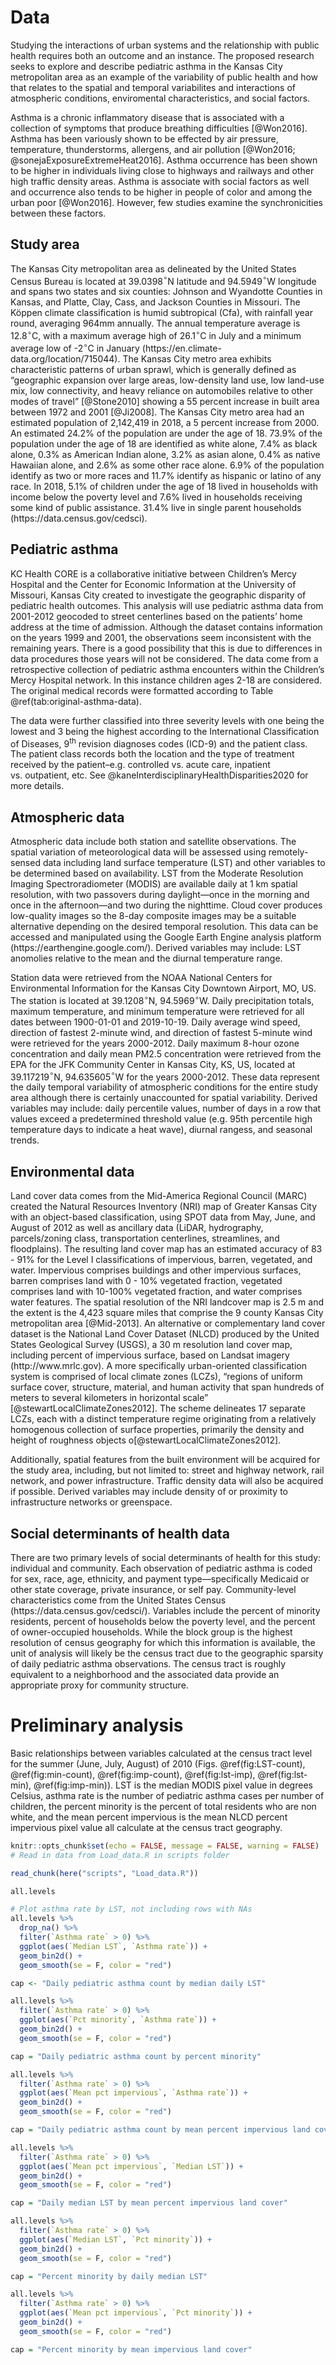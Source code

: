 # Data {#data}

Studying the interactions of urban systems and the relationship with public health requires both an outcome and an instance. The proposed research seeks to explore and describe pediatric asthma in the Kansas City metropolitan area as an example of the variability of public health and how that relates to the spatial and temporal variabilites and interactions of atmospheric conditions, enviromental characteristics, and social factors.

Asthma is a chronic inflammatory disease that is associated with a collection of symptoms that produce breathing difficulties [@Won2016]. Asthma has been variously shown to be effected by air pressure, temperature, thunderstorms, allergens, and air pollution [@Won2016; @sonejaExposureExtremeHeat2016]. Asthma occurrence has been shown to be higher in individuals living close to highways and railways and other high traffic density areas. Asthma is associate with social factors as well and occurrence also tends to be higher in people of color and among the urban poor [@Won2016]. However, few studies examine the synchronicities between these factors.


## Study area {#study-area}

The Kansas City metropolitan area as delineated by the United States Census Bureau is located at 39.0398$^{\circ}$N latitude and 94.5949$^{\circ}$W longitude and spans two states and six counties: Johnson and Wyandotte Counties in Kansas, and Platte, Clay, Cass, and Jackson Counties in Missouri. The Köppen climate classification is humid subtropical (Cfa), with rainfall year round, averaging 964mm annually. The annual temperature average is 12.8$^{\circ}$C, with a maximum average high of 26.1$^{\circ}$C in July and a minimum average low of -2$^{\circ}$C in January (https://en.climate-data.org/location/715044). The Kansas City metro area exhibits characteristic patterns of urban sprawl, which is generally defined as “geographic expansion over large areas, low-density land use, low land-use mix, low connectivity, and heavy reliance on automobiles relative to other modes of travel”  [@Stone2010] showing a 55 percent increase in built area between 1972 and 2001 [@Ji2008]. The Kansas City metro area  had an estimated population of 2,142,419 in 2018, a 5 percent increase from 2000. An estimated 24.2\% of the population are under the age of 18. 73.9\% of the population under the age of 18 are identified as white alone, 7.4\% as black alone, 0.3\% as American Indian alone, 3.2\% as asian alone, 0.4\% as native Hawaiian alone, and 2.6\% as some other race alone. 6.9\% of the population identify as two or more races and 11.7\% identify as hispanic or latino of any race. In 2018, 5.1\% of children under the age of 18 lived in households with income below the poverty level and 7.6\% lived in households receiving some kind of public assistance. 31.4\% live in single parent households (https://data.census.gov/cedsci).

## Pediatric asthma {#asthma-data}

KC Health CORE is a collaborative initiative between Children’s Mercy Hospital and the Center for Economic Information at the University of Missouri, Kansas City created to investigate the geographic disparity of pediatric health outcomes. This analysis will use pediatric asthma data from 2001-2012 geocoded to street centerlines based on the patients’ home address at the time of admission. Although the dataset contains information on the years 1999 and 2001, the observations seem inconsistent with the remaining years. There is a good possibility that this is due to differences in data procedures those years will not be considered. The data come from a retrospective collection of pediatric asthma encounters within the Children’s Mercy Hospital network. In this instance children ages 2-18 are considered. The original medical records were formatted according to Table \@ref(tab:original-asthma-data).

\begin{table}
	\caption{Structure of the original pediatric asthma data records submitted by CMH to UMKC-CEI. \label{tab:original-asthma-data}}
	\centering
	\begin{tabular}{ll}
		\toprule
		Category & Attributes \\
		\midrule
		Diagnosis & Date of admission \\
		& ICD-9 code \\
		& Event account number \\
		& Patient medical record number (MRN) \\
		& Patient residential address \\
		\midrule
		Demographics & Birthdate \\
		& Sex \\
		& Race \\
		& Ethnicity \\
		\midrule
		Visit characteristics & Payment type \\
		& Patient class \\
		\bottomrule
	\end{tabular}
\end{table}

The data were further classified into three severity levels with one being the lowest and 3 being the highest according to the International Classification of Diseases, 9^th^ revision diagnoses codes (ICD-9) and the patient class. The patient class records both the location and the type of treatment received by the patient–e.g. controlled vs. acute care, inpatient vs. outpatient, etc. See @kaneInterdisciplinaryHealthDisparities2020 for more details.

## Atmospheric data {#atmo-data}

Atmospheric data include both station and satellite observations. The spatial variation of meteorological data will be assessed using remotely-sensed data including land surface temperature (LST) and other variables to be determined based on availability. LST from the Moderate Resolution Imaging Spectroradiometer (MODIS) are available daily at 1 km spatial resolution, with two passovers during daylight---once in the morning and once in the afternoon---and two during the nighttime. Cloud cover produces low-quality images so the 8-day composite images may be a suitable alternative depending on the desired temporal resolution. This data can be accessed and manipulated using the Google Earth Engine analysis platform (https://earthengine.google.com/). Derived variables may include: LST anomolies relative to the mean and the diurnal temperature range. 

Station data were retrieved from the NOAA National Centers for Environmental Information for the Kansas City Downtown Airport, MO, US. The station is located at 39.1208$^{\circ}$N, 94.5969$^{\circ}$W. Daily precipitation totals, maximum temperature, and minimum temperature were retrieved for all dates between 1900-01-01 and 2019-10-19. Daily average wind speed, direction of fastest 2-minute wind, and direction of fastest 5-minute wind were retrieved for the years 2000-2012. Daily maximum 8-hour ozone concentration and daily mean PM2.5 concentration were retrieved from the EPA for the JFK Community Center in Kansas City, KS, US, located at 39.117219$^{\circ}$N, 94.635605$^{\circ}$W for the years 2000-2012. These data represent the daily temporal variability of atmospheric conditions for the entire study area although there is certainly unaccounted for spatial variability. Derived variables may include: daily percentile values, number of days in a row that values exceed a predetermined threshold value (e.g. 95th percentile high temperature days to indicate a heat wave), diurnal rangess, and seasonal trends.

## Environmental data {#environ-data}

Land cover data comes from the Mid-America Regional Council (MARC) created the Natural Resources Inventory (NRI) map of Greater Kansas City with an object-based classification, using SPOT data from May, June, and August of 2012 as well as ancillary data (LiDAR, hydrography, parcels/zoning class, transportation centerlines, streamlines, and floodplains). The resulting land cover map has an estimated accuracy of 83 - 91\% for the Level I classifications of impervious, barren, vegetated, and water. Impervious comprises buildings and other impervious surfaces, barren comprises land with 0 - 10\% vegetated fraction, vegetated comprises land with 10-100\% vegetated fraction, and water comprises water features. The spatial resolution of the NRI landcover map is 2.5 m and the extent is the 4,423 square miles that comprise the 9 county Kansas City metropolitan area [@Mid-2013]. An alternative or complementary land cover dataset is the National Land Cover Dataset (NLCD) produced by the United States Geological Survey (USGS), a 30 m resolution land cover map, including percent of impervious surface, based on Landsat imagery (http://www.mrlc.gov). A more specifically urban-oriented classification system is comprised of local climate zones (LCZs), "regions of uniform surface cover, structure, material, and human activity that span hundreds of meters to several kilometers in horizontal scale" [@stewartLocalClimateZones2012]. The scheme delineates 17 separate LCZs, each with a distinct temperature regime originating from a relatively homogenous collection of surface properties, primarily the density and height of roughness objects o[@stewartLocalClimateZones2012].

Additionally, spatial features from the built environment will be acquired for the study area, including, but not limited to: street and highway network, rail network, and power infrastructure. Traffic density data will also be acquired if possible. Derived variables may include density of or proximity to infrastructure networks or  greenspace. 

## Social determinants of health data {#soc-data}

There are two primary levels of social determinants of health for this study: individual and community. Each observation of pediatric asthma is coded for sex, race, age, ethnicity, and payment type---specifically Medicaid or other state coverage, private insurance, or self pay. Community-level characteristics come from the United States Census (https://data.census.gov/cedsci/). Variables include the percent of minority residents, percent of households below the poverty level, and the percent of owner-occupied households. While the block group is the highest resolution of census geography for which this information is available, the unit of analysis will likely be the census tract due to the geographic sparsity of daily pediatric asthma observations. The census tract is roughly equivalent to a neighborhood and the associated data provide an appropriate proxy for community structure.


# Preliminary analysis {#prelim}

Basic relationships between variables calculated at the census tract level for the summer (June, July, August) of 2010 (Figs. \@ref(fig:LST-count), \@ref(fig:min-count), \@ref(fig:imp-count), \@ref(fig:lst-imp), \@ref(fig:lst-min), \@ref(fig:imp-min)). LST is the median MODIS pixel value in degrees Celsius, asthma rate is the number of pediatric asthma cases per number of children, the percent minority is the percent of total residents who are non white, and the mean percent impervious is the mean NLCD percent impervious pixel value all calculate at the census tract geography. 

```r
knitr::opts_chunk$set(echo = FALSE, message = FALSE, warning = FALSE)
# Read in data from Load_data.R in scripts folder

read_chunk(here("scripts", "Load_data.R"))
```

```r
all.levels
```


```r
# Plot asthma rate by LST, not including rows with NAs
all.levels %>% 
  drop_na() %>% 
  filter(`Asthma rate` > 0) %>% 
  ggplot(aes(`Median LST`, `Asthma rate`)) +
  geom_bin2d() +
  geom_smooth(se = F, color = "red")

cap <- "Daily pediatric asthma count by median daily LST"
```

```r
all.levels %>% 
  filter(`Asthma rate` > 0) %>% 
  ggplot(aes(`Pct minority`, `Asthma rate`)) +
  geom_bin2d() +
  geom_smooth(se = F, color = "red")

cap = "Daily pediatric asthma count by percent minority"
```

```r
all.levels %>% 
  filter(`Asthma rate` > 0) %>% 
  ggplot(aes(`Mean pct impervious`, `Asthma rate`)) +
  geom_bin2d() +
  geom_smooth(se = F, color = "red")

cap = "Daily pediatric asthma count by mean percent impervious land cover"
```

```r
all.levels %>% 
  filter(`Asthma rate` > 0) %>% 
  ggplot(aes(`Mean pct impervious`, `Median LST`)) +
  geom_bin2d() +
  geom_smooth(se = F, color = "red")

cap = "Daily median LST by mean percent impervious land cover"
```

```r
all.levels %>% 
  filter(`Asthma rate` > 0) %>% 
  ggplot(aes(`Median LST`, `Pct minority`)) +
  geom_bin2d() +
  geom_smooth(se = F, color = "red")

cap = "Percent minority by daily median LST"
```

```r
all.levels %>% 
  filter(`Asthma rate` > 0) %>% 
  ggplot(aes(`Mean pct impervious`, `Pct minority`)) +
  geom_bin2d() +
  geom_smooth(se = F, color = "red")

cap = "Percent minority by mean impervious land cover"
```



